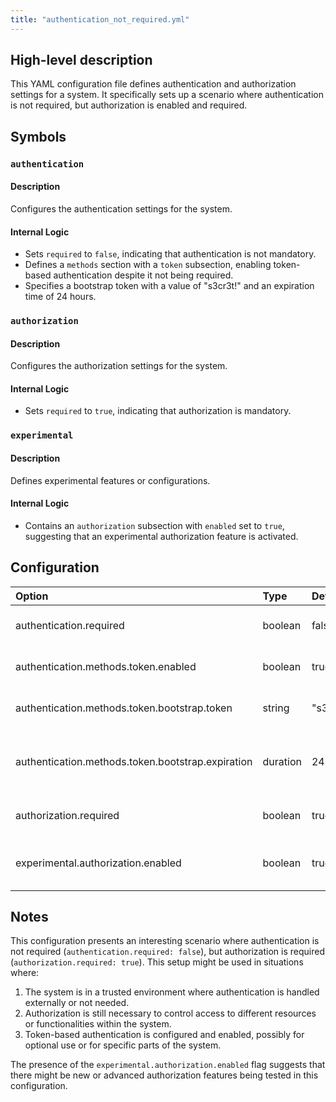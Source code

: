 ```yaml
---
title: "authentication_not_required.yml"
---
```


## High-level description
This YAML configuration file defines authentication and authorization settings for a system. It specifically sets up a scenario where authentication is not required, but authorization is enabled and required.

## Symbols

### `authentication`
#### Description
Configures the authentication settings for the system.

#### Internal Logic
- Sets `required` to `false`, indicating that authentication is not mandatory.
- Defines a `methods` section with a `token` subsection, enabling token-based authentication despite it not being required.
- Specifies a bootstrap token with a value of "s3cr3t!" and an expiration time of 24 hours.

### `authorization`
#### Description
Configures the authorization settings for the system.

#### Internal Logic
- Sets `required` to `true`, indicating that authorization is mandatory.

### `experimental`
#### Description
Defines experimental features or configurations.

#### Internal Logic
- Contains an `authorization` subsection with `enabled` set to `true`, suggesting that an experimental authorization feature is activated.

## Configuration
| Option | Type | Default | Description |
|:-------|:-----|:--------|:------------|
| authentication.required | boolean | false | Determines if authentication is mandatory |
| authentication.methods.token.enabled | boolean | true | Enables token-based authentication |
| authentication.methods.token.bootstrap.token | string | "s3cr3t!" | Specifies the bootstrap token value |
| authentication.methods.token.bootstrap.expiration | duration | 24h | Sets the expiration time for the bootstrap token |
| authorization.required | boolean | true | Determines if authorization is mandatory |
| experimental.authorization.enabled | boolean | true | Enables experimental authorization features |

## Notes
This configuration presents an interesting scenario where authentication is not required (`authentication.required: false`), but authorization is required (`authorization.required: true`). This setup might be used in situations where:

1. The system is in a trusted environment where authentication is handled externally or not needed.
2. Authorization is still necessary to control access to different resources or functionalities within the system.
3. Token-based authentication is configured and enabled, possibly for optional use or for specific parts of the system.

The presence of the `experimental.authorization.enabled` flag suggests that there might be new or advanced authorization features being tested in this configuration.
